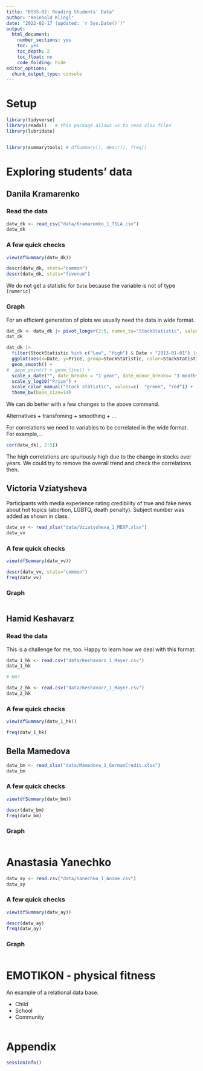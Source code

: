 ```yaml
---
title: "DSSS-02: Reading Students' Data"
author: "Reinhold Kliegl"
date: "2022-02-17 (updated: `r Sys.Date()`)"
output:
  html_document:
    number_sections: yes
    toc: yes
    toc_depth: 2
    toc_float: no
    code_folding: hide
editor_options: 
  chunk_output_type: console
---
```


# Setup

```r
library(tidyverse)
library(readxl)   # this package allows us to read xlsx files
library(lubridate)


library(summarytools) # dfSummary(), descr(), freq()
```

# Exploring students' data

## Danila Kramarenko

### Read the data

```r
datw_dk <- read_csv("data/Kramarenko_1_TSLA.csv")
datw_dk
```

### A few quick checks

```r
view(dfSummary(datw_dk))

descr(datw_dk, stats="common")  
descr(datw_dk, stats="fivenum") 
```

We do not get a statistic for `Date` because the variable is not of type `[numeric]`

### Graph

For an efficient generation of plots we usually need the data in wide format.

```r
dat_dk <- datw_dk |> pivot_longer(2:5, names_to="StockStatistic", values_to="Price")
dat_dk

dat_dk |> 
  filter(StockStatistic %in% c("Low", "High") & Date < "2013-01-01") |> 
  ggplot(aes(x=Date, y=Price, group=StockStatistic, color=StockStatistic)) +
  geom_smooth() +
#  geom_point() + geom_line() +
  scale_x_date("", date_breaks = "1 year", date_minor_breaks= "3 months", date_labels= "%Y-%m") +
  scale_y_log10("Price") +
  scale_color_manual("Stock statistic", values=c(  "green", "red")) +
  theme_bw(base_size=14)
```

We can do better with a few changes to the above command.

Alternatives
  + transfoming
  + smoothing
  + ...
  
  
For correlations we need to variables to be correlated in the wide format. For example,...  
    
```r
cor(datw_dk[, 2:5])
```

The high correlations are spuriously high due to the change in stocks over years. We could try to remove the overall trend and check the correlations then.

## Victoria Vziatysheva

Participants with media experience rating credibility of true and fake news about hot topics (abortion, LGBTQ, death penalty). Subject number was added as shown in class.


```r
datw_vv <- read_xlsx("data/Vziatysheva_1_MEXP.xlsx")
datw_vv
```

### A few quick checks

```r
view(dfSummary(datw_vv))

descr(datw_vv, stats="common")  
freq(datw_vv)
```

### Graph

```r

```


## Hamid Keshavarz

### Read the data

This is a challenge for me, too. Happy to learn how we deal with this format.

```r
datw_1_hk <- read.csv("data/Keshavarz_1_Mayer.csv")
datw_1_hk

# Hm?

datw_2_hk <- read.csv("data/Keshavarz_1_Mayer.csv")
datw_2_hk
```

### A few quick checks

```r
view(dfSummary(datw_1_hk))

freq(datw_1_hk)
```

## Bella Mamedova

```r
datw_bm <- read_xlsx("data/Mamedova_1_GermanCredit.xlsx") 
datw_bm
```

### A few quick checks

```r
view(dfSummary(datw_bm))

descr(datw_bm)  
freq(datw_bm)
```

### Graph

```r

```

# Anastasia Yanechko

```r
datw_ay <- read.csv("data/Yanechko_1_Anime.csv")
datw_ay
```

### A few quick checks

```r
view(dfSummary(datw_ay))

descr(datw_ay)  
freq(datw_ay)
```

### Graph

```r

```

# EMOTIKON - physical fitness 

An example of a relational data base. 

+ Child
+ School
+ Community

```r



```

# Appendix

```r
sessionInfo()
```

